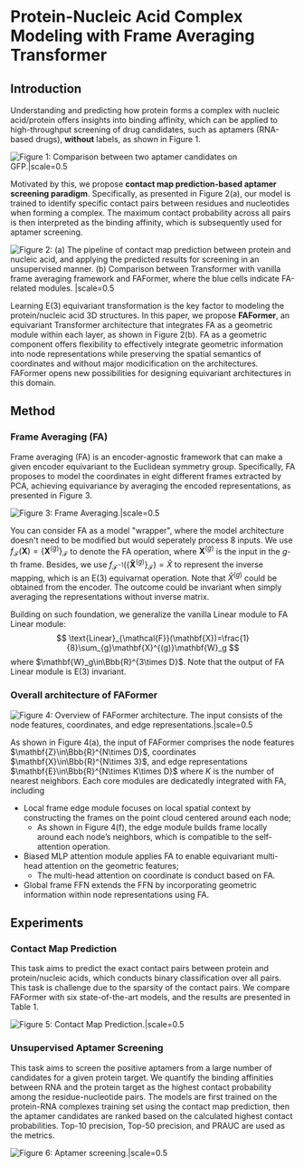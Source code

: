 
# Protein-Nucleic Acid Complex Modeling with Frame Averaging Transformer

<Authors
  authors="Tinglin Huang, Yale University; Zhenqiao Song, Carnegie Mellon University; Rex Ying, Yale University; Wengong Jin, Northeastern University, Broad Institute of MIT and Harvard"
/>

<Badges
  venue="NeurIPS 2024"
  github="https://github.com/Graph-and-Geometric-Learning/Frame-Averaging-Transformer"
  arxiv="https://arxiv.org/abs/2406.09586"
  pdf="https://arxiv.org/pdf/2406.09586"
/>


## Introduction
Understanding and predicting how protein forms a complex with nucleic acid/protein offers insights into binding affinity, which can be applied to high-throughput screening of drug candidates, such as aptamers (RNA-based drugs), **without** labels, as shown in Figure 1.

![Figure 1: Comparison between two aptamer candidates on GFP.|scale=0.5](./fig/binding_comparison.png)

Motivated by this, we propose **contact map prediction-based aptamer screening paradigm**. Specifically, as presented in Figure 2(a), our model is trained to identify specific contact pairs between residues and nucleotides when forming a complex. The maximum contact probability across all pairs is then interpreted as the binding affinity, which is subsequently used for aptamer screening.

![Figure 2: (a) The pipeline of contact map prediction between protein and nucleic acid, and applying the predicted results for screening in an unsupervised manner. (b) Comparison between Transformer with vanilla frame averaging framework and FAFormer, where the blue cells indicate FA-related modules. |scale=0.5](./fig/overview.png)

Learning E(3) equivariant transformation is the key factor to modeling the protein/nucleic acid 3D structures. In this paper, we propose **FAFormer**, an equivariant Transformer architecture that integrates FA as a geometric module within each layer, as shown in Figure 2(b). FA as a geometric component offers flexibility to effectively integrate geometric information into node representations while preserving the spatial semantics of coordinates and without major modicification on the architectures. FAFormer opens new possibilities for designing equivariant architectures in this domain.


## Method

### Frame Averaging (FA)

Frame averaging (FA) is an encoder-agnostic framework that can make a given encoder equivariant to the Euclidean symmetry group. Specifically, FA proposes to model
the coordinates in eight different frames extracted by PCA, achieving equivariance by averaging the encoded representations, as presented in Figure 3. 

![Figure 3: Frame Averaging.|scale=0.5](./fig/fa.png)

You can consider FA as a model "wrapper", where the model architecture doesn't need to be modified but would seperately process 8 inputs. We use $f_{\mathcal{F}}(\mathbf{X})=\{\mathbf{X}^{(g)}\}_{\mathcal{F}}$ to denote the FA operation, where $\mathbf{X}^{(g)}$ is the input in the $g$-th frame. Besides, we use $f_{\mathcal{F}^{-1}}(\{\mathbf{\hat{X}}^{(g)}\}_{\mathcal{F}})=\hat{X}$ to represent the inverse mapping, which is an E(3) equivarnat operation. Note that $\hat{X}^{(g)}$ could be obtained from the encoder. The outcome could be invariant when simply averaging the representations without inverse matrix.

Building on such foundation, we generalize the vanilla Linear module to FA Linear module: 
$$
\text{Linear}_{\mathcal{F}}(\mathbf{X})=\frac{1}{8}\sum_{g}\mathbf{X}^{(g)}\mathbf{W}_g
$$
where $\mathbf{W}_g\in\Bbb{R}^{3\times D}$. Note that the output of FA Linear module is E(3) invariant.


### Overall architecture of FAFormer

![Figure 4: Overview of FAFormer architecture. The input consists of the node features, coordinates, and edge representations.|scale=0.5](./fig/faformer.png)

As shown in Figure 4(a), the input of FAFormer comprises the node features $\mathbf{Z}\in\Bbb{R}^{N\times D}$, coordinates $\mathbf{X}\in\Bbb{R}^{N\times 3}$, and edge representations $\mathbf{E}\in\Bbb{R}^{N\times K\times D}$ where $K$ is the number of nearest neighbors. Each core modules are dedicatedly integrated with FA, including 

* Local frame edge module focuses on local spatial context by constructing the frames on the point cloud centered around each node;
  * As shown in Figure 4(f), the edge module builds frame locally around each node’s neighbors, which is compatible to the self-attention operation.
* Biased MLP attention module applies FA to enable equivariant multi-head attention on the geometric features;
  * The multi-head attention on coordinate is conduct based on FA.
* Global frame FFN extends the FFN by incorporating geometric information within node representations using FA.

## Experiments
### Contact Map Prediction

This task aims to predict the exact contact pairs between protein and protein/nucleic acids, which conducts binary classification over all pairs. This task is challenge due to the sparsity of the contact pairs. We compare FAFormer with six state-of-the-art models, and the results are presented in Table 1.

![Figure 5: Contact Map Prediction.|scale=0.5](./fig/exp1.png)

### Unsupervised Aptamer Screening

This task aims to screen the positive aptamers from a large number of candidates for a given protein target. We quantify the binding affinities between RNA and the protein target as the highest contact probability among the residue-nucleotide pairs. The models are first trained on the protein-RNA complexes training set using the contact map prediction, then the aptamer candidates are ranked based on the calculated highest contact probabilities. Top-10 precision, Top-50 precision, and PRAUC are used as the metrics.

![Figure 6: Aptamer screening.|scale=0.5](./fig/exp2.png)

